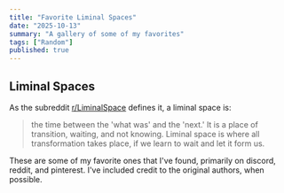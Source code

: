 ```yaml
---
title: "Favorite Liminal Spaces"
date: "2025-10-13"
summary: "A gallery of some of my favorites"
tags: ["Random"]
published: true
---
```



## Liminal Spaces

As the subreddit [r/LiminalSpace](https://www.reddit.com/r/LiminalSpace/) defines it, a liminal space is:
> the time between the 'what was' and the 'next.' It is a place of transition, waiting, and not knowing. Liminal space is where all transformation takes place, if we learn to wait and let it form us.

These are some of my favorite ones that I've found, primarily on discord, reddit, and pinterest. I've included credit to the original authors, when possible.

<Gallery />